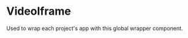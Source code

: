 

<Meta title="Components/VideoIframe" component={VideoIframe} />

# VideoIframe

Used to wrap each project's app with this global wrapper component.

<Canvas>
  <Story name="Default">
    <VideoIframe
      src="https://www.youtube.com/embed/JqV0zeeyu9s"
      title="default"
    />
  </Story>
</Canvas>
